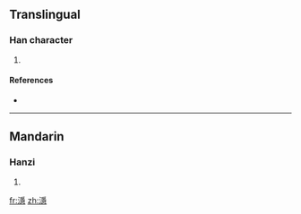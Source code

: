 ==Translingual==

===Han character===
{{Han char|rn=85|rad=水|as=14|sn=17|four=3213<sub>7</sub>|canj=水月一心 (EBMP)}}

# {{defn|Han|sort=水14}}

====References====
* {{Han ref|kx=0656.140|dkj=18510|dj=1066.180|hdz=31771.030|uh=6FE6|ud=28646|bh=ED56|bd=60758}}

----

==Mandarin==

===Hanzi===
{{cmn-hanzi|pin=[[yǐn]] ([[yin3]])|wg=yin<sup>3</sup>}}

# {{defn|Mandarin|sort=水14}}

[[fr:濦]]
[[zh:濦]]